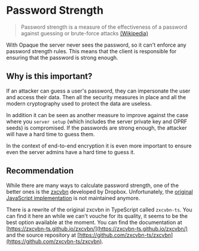 # Password Strength

> Password strength is a measure of the effectiveness of a password against guessing or brute-force attacks [(Wikipedia)](https://en.wikipedia.org/wiki/Password_strength)

With Opaque the server never sees the password, so it can't enforce any password strength rules. This means that the client is responsible for ensuring that the password is strong enough.

## Why is this important?

If an attacker can guess a user's password, they can impersonate the user and access their data. Then all the security measures in place and all the modern cryptography used to protect the data are useless.

In addition it can be seen as another measure to improve against the case where you `server setup` (which includes the server private key and OPRF seeds) is compromised. If the passwords are strong enough, the attacker will have a hard time to guess them.

In the context of end-to-end encryption it is even more important to ensure even the server admins have a hard time to guess it.

## Recommendation

While there are many ways to calculate password strength, one of the better ones is the [zxcvbn](https://www.usenix.org/conference/usenixsecurity16/technical-sessions/presentation/wheeler) developed by Dropbox. Unfortunately, the [original JavaScript implementation](https://github.com/dropbox/zxcvbn) is not maintained anymore.

There is a rewrite of the original zxcvbn in TypeScript called `zxcvbn-ts`. You can find it here an while we can't vouche for its quality, it seems to be the best option available at the moment. You can find the documentation at [https://zxcvbn-ts.github.io/zxcvbn/](https://zxcvbn-ts.github.io/zxcvbn/) and the source repository at [https://github.com/zxcvbn-ts/zxcvbn](https://github.com/zxcvbn-ts/zxcvbn).